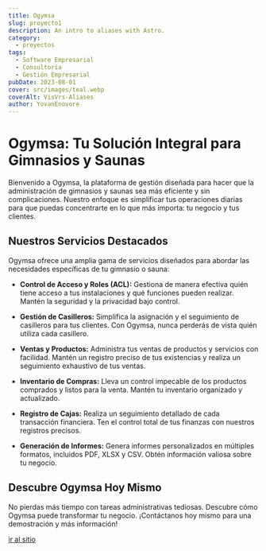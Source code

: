 ```yaml
---
title: Ogymsa
slug: proyecto1
description: An intro to aliases with Astro.
category:
  - proyectos
tags:
  - Software Empresarial
  - Consultoría
  - Gestión Empresarial
pubDate: 2023-08-01
cover: src/images/teal.webp
coverAlt: VisVrs-Aliases
author: YovanEnovore
---
```


# Ogymsa: Tu Solución Integral para Gimnasios y Saunas

Bienvenido a Ogymsa, la plataforma de gestión diseñada para hacer que la administración de gimnasios y saunas sea más eficiente y sin complicaciones. Nuestro enfoque es simplificar tus operaciones diarias para que puedas concentrarte en lo que más importa: tu negocio y tus clientes.

## Nuestros Servicios Destacados

Ogymsa ofrece una amplia gama de servicios diseñados para abordar las necesidades específicas de tu gimnasio o sauna:

- **Control de Acceso y Roles (ACL):** Gestiona de manera efectiva quién tiene acceso a tus instalaciones y qué funciones pueden realizar. Mantén la seguridad y la privacidad bajo control.

- **Gestión de Casilleros:** Simplifica la asignación y el seguimiento de casilleros para tus clientes. Con Ogymsa, nunca perderás de vista quién utiliza cada casillero.

- **Ventas y Productos:** Administra tus ventas de productos y servicios con facilidad. Mantén un registro preciso de tus existencias y realiza un seguimiento exhaustivo de tus ventas.

- **Inventario de Compras:** Lleva un control impecable de los productos comprados y listos para la venta. Mantén tu inventario organizado y actualizado.

- **Registro de Cajas:** Realiza un seguimiento detallado de cada transacción financiera. Ten el control total de tus finanzas con nuestros registros precisos.

- **Generación de Informes:** Genera informes personalizados en múltiples formatos, incluidos PDF, XLSX y CSV. Obtén información valiosa sobre tu negocio.

## Descubre Ogymsa Hoy Mismo

No pierdas más tiempo con tareas administrativas tediosas. Descubre cómo Ogymsa puede transformar tu negocio. ¡Contáctanos hoy mismo para una demostración y más información!


[ir al sitio](https://clubspazio.com)

